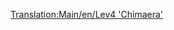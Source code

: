 [[Translation:Main/en/Lev4 'Chimaera']]{{en/-}}{{hu/Navbox Mozdonyok}}
{{hu/Vonatok|Name=Lev4 'Kiméra'
|Image=[[File:en/Lev4chimaerarhead.png]]
|Cost=£111,328 ($222,656)
|Speed=643 km/h (402 mph)
|Weight=300 t
|Power=20,000 LE (14.914 kW)
|Annual=£3,584 ($7,168)
|Designed=2037
|Lifespan=20
|Capacity=N/A
|Leírás=A leggyorsabb mozdony a játékban. A "Kiméra" találó elnevezés, hiszen ez az egyetlen kétfejű maglev-mozdony. 

Adottságainak lehető legteljesebb kihasználása a játék vége felé komoly kihívást jelenthet: csúcsebessége még az előző Lev3-énál is 33%-kal magasabb, tehát érdemes átgondolni, hogy [[Main/hu/Irányonként dupla pálya|előzési szakaszokat]] hozunk létre dupla vágánypárok létesítésével, vagy a teljes korábbi maglev-állományt lecseréljük - ami viszont akkor tud igazán hasznos lenni, ha a megépíthető legnagyobb állomáshosszt még nem értük el.
|Valósság=A maglev negyedik generációjának valós megfelelője nincs, miután még második sincs. Viszont határozottan hasonlítható a Transrapid 09 vonatokra, de akár Disneyland egyik látványosságára, a ''Csillagok háborúja'' [http://starwarsmedia.hu/e107_plugins/content/content.php?content.617 Starspeeder 3000]-ére is.
}}